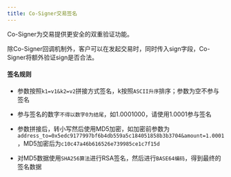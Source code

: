---
title: Co-Signer交易签名
---

Co-Signer为交易提供更安全的双重验证功能。

除Co-Signer回调机制外，客户可以在发起交易时，同时传入sign字段，Co-Signer将额外验证sign是否合法。

#### 签名规则

* 参数按照`k1=v1&k2=v2`拼接方式签名，k按照`ASCII升序`排序；参数为空不参与签名

* 参与签名的数字`不得以数字0为结尾`，如1.0001000，请使用1.0001参与签名

* 参数拼接后，转小写然后使用MD5加密，如加密前参数为`address_to=0x5edc9177997bf6b4db559a5c184051858b3b3704&amount=1.0001`，MD5加密后为`c10c47a46b616526e739985ce1c7f15d`

* 对MD5数据使用`SHA256算法`进行RSA签名，然后进行`BASE64编码`，得到最终的签名数据